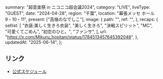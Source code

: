   summary: "超⾳楽祭 in ニコニコ超会議2024",
  category: "LIVE",
  liveType: "GUEST",
  date: "2024-04-28",
  region: "千葉",
  location: "幕張メッセ ホール 9・10・11",
  present: ["高嶺のなでしこ"],
  image: {
    path: "",
    ref: "",
  },
  recaps: {
    setlist: [
      "衣装:美しく生きろ衣装",
      "美しく生きろ",
      "決戦スピリット",
      "MC",
      "可愛くてごめん",
      "初恋のひと。",
      "ファンサ",
    ],
    url: "https://x.com/Mikuru_hositani/status/1784513457645392048",
  },
  updatedAt: "2025-06-14",
};

## リンク

- [公式スケジュール](https://takanenonadeshiko.jp/?p=1982)
